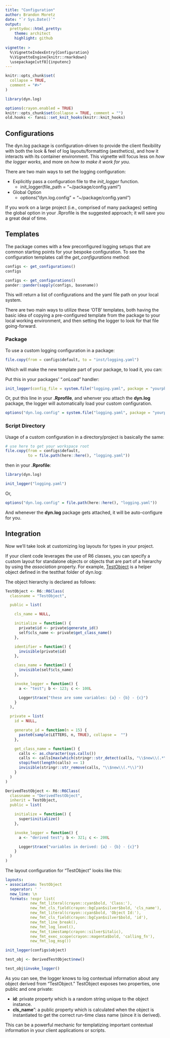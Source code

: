 ```yaml
---
title: "Configuration"
author: Brandon Moretz
date: "`r Sys.Date()`"
output:
  prettydoc::html_pretty:
    theme: architect
    highlight: github
  
vignette: >
  %\VignetteIndexEntry{Configuration}
  %\VignetteEngine{knitr::rmarkdown}
  \usepackage[utf8]{inputenc}
---
```



```r
knitr::opts_chunk$set(
  collapse = TRUE,
  comment = "#>"
)
```

```r
library(dyn.log)
```

```r
options(crayon.enabled = TRUE)
knitr::opts_chunk$set(collapse = TRUE, comment = "")
old.hooks <- fansi::set_knit_hooks(knitr::knit_hooks)
```

## Configurations

The dyn.log package is configuration-driven to provide the client flexibility with both the look & feel of log layouts/formatting (aesthetics), and how it interacts with its container environment. This vignette will focus less on *how the logger works*, and more on *how to make it work for you*.

There are two main ways to set the logging configuration:

* Explicitly pass a configuration file to the *init_logger* function.
  + init_logger(file_path = "~/package/config.yaml")
* Global Option
    + options("dyn.log.config" = "~/package/config.yaml")

If you work on a large project (i.e., comprised of many packages) setting the global option in your .Rprofile is the suggested approach; it will save you a great deal of time.

## Templates

The package comes with a few preconfigured logging setups that are common starting points for your bespoke configuration. To see the configuration templates call the *get_configurations* method:


```r
configs <- get_configurations()
configs
```
```r
configs <- get_configurations()
pander::pander(sapply(configs, basename))
```

This will return a list of configurations and the yaml file path on your local system.

There are two main ways to utilize these 'OTB' templates, both having the basic
idea of copying a pre-configured template from the package to your local
working environment, and then setting the logger to look for that file going-forward.

### Package

To use a custom logging configuration in a package:

```r
file.copy(from = configs$default, to = "inst/logging.yaml")
```

Which will make the new template part of your package, to load it, you can:

Put this in your packages' ".onLoad" handler:

```r
init_logger(config_file = system.file("logging.yaml", package = "yourpkg"))
```

Or, put this line in your **.Rprofile**, and whenver you attach the **dyn.log** package, the logger will automatically load your custom configuration.

```r
options("dyn.log.config" = system.file("logging.yaml", package = "yourpkg"))
```


### Script Directory

Usage of a custom configuration in a directory/project is basically the same:

```r
# use here to get your workspace root
file.copy(from = configs$default, 
          to = file.path(here::here(), "logging.yaml"))
```

then in your **.Rprofile**:

```r
library(dyn.log)

init_logger("logging.yaml")
```

Or,

```r
options("dyn.log.config" = file.path(here::here(), "logging.yaml"))
```

And whenever the **dyn.log** package gets attached, it will be auto-configure for you.

## Integration

Now we'll take look at customizing log layouts for types in your project.

If your client code leverages the use of R6 classes, you can specify a custom layout for standalone objects or objects that are part of a hierarchy by using the *association* property. For example, [TestObject](https://github.com/bmoretz/dyn.log/blob/master/tests/testthat/helper-objects.R) is a helper object defined in the testthat folder of dyn.log:

The object hierarchy is declared as follows:

```r
TestObject <- R6::R6Class(
  classname = "TestObject",

  public = list(

    cls_name = NULL,

    initialize = function() {
      private$id <- private$generate_id()
      self$cls_name <- private$get_class_name()
    },

    identifier = function() {
      invisible(private$id)
    },

    class_name = function() {
      invisible(self$cls_name)
    },

    invoke_logger = function() {
      a <- "test"; b <- 123; c <- 100L

      Logger$trace("these are some variables: {a} - {b} - {c}")
    }
  ),

  private = list(
    id = NULL,

    generate_id = function(n = 15) {
      paste0(sample(LETTERS, n, TRUE), collapse =  "")
    },

    get_class_name = function() {
      calls <- as.character(sys.calls())
      calls <- calls[max(which(stringr::str_detect(calls, "\\$new\\(.*\\)")))]
      stopifnot(length(calls) == 1)
      invisible(stringr::str_remove(calls, "\\$new\\(.*\\)"))
    }
  )
)

DerivedTestObject <- R6::R6Class(
  classname = "DerivedTestObject",
  inherit = TestObject,
  public = list(

    initialize = function() {
      super$initialize()
    },

    invoke_logger = function() {
      a <- "derived test"; b <- 321; c <- 200L

      Logger$trace("variables in derived: {a} - {b} - {c}")
    }
  )
)
```

The layout configuration for "TestObject" looks like this:

```yaml
layouts:
- association: TestObject
  seperator: ' '
  new_line: \n
  formats: !expr list(
           new_fmt_literal(crayon::cyan$bold, 'Class:'),
           new_fmt_cls_field(crayon::bgCyan$silver$bold, 'cls_name'),
           new_fmt_literal(crayon::cyan$bold, 'Object Id:'),
           new_fmt_cls_field(crayon::bgCyan$silver$bold, 'id'),
           new_fmt_line_break(),
           new_fmt_log_level(),
           new_fmt_timestamp(crayon::silver$italic),
           new_fmt_exec_scope(crayon::magenta$bold, 'calling_fn'),
           new_fmt_log_msg())
```

```r
init_logger(configs$object)

test_obj <- DerivedTestObject$new()

test_obj$invoke_logger()
```

As you can see, the logger knows to log contextual information about any object derived from "TestObject." TestObject exposes two properties, one public and one private:

+ **id**: private property which is a random string unique to the object instance.
+ **cls_name**": a public property which is calculated when the object is instantiated to get the correct run-time class name (since it is derived).

This can be a powerful mechanic for templatizing important contextual information in your client applications or scripts.

